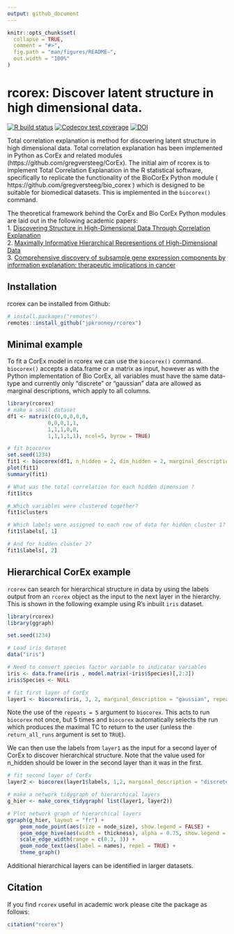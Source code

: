 ```yaml
---
output: github_document
---
```


<!-- README.md is generated from README.Rmd. Please edit that file -->

```r
knitr::opts_chunk$set(
  collapse = TRUE,
  comment = "#>",
  fig.path = "man/figures/README-",
  out.width = "100%"
)
```

# rcorex: Discover latent structure in high dimensional data.

<!-- badges: start -->
[![R build status](https://github.com/jpkrooney/rcorex/workflows/R-CMD-check/badge.svg)](https://github.com/jpkrooney/rcorex/actions)
[![Codecov test coverage](https://codecov.io/gh/jpkrooney/rcorex/branch/master/graph/badge.svg)](https://codecov.io/gh/jpkrooney/rcorex?branch=master)
[![DOI](https://zenodo.org/badge/326518526.svg)](https://zenodo.org/badge/latestdoi/326518526)
<!-- badges: end -->


Total correlation explanation is method for discovering latent structure in high dimensional data. Total correlation explanation has been implemented in Python as CorEx and related modules (https://github.com/gregversteeg/CorEx). The initial aim of rcorex is to implement Total Correlation Explanation in the R statistical software, specifically to replicate the functionality of the BioCorEx Python module ( https://github.com/gregversteeg/bio_corex ) which is designed to  be suitable for biomedical datasets. This is implemented in the `biocorex()` command.

The theoretical framework behind the CorEx and Bio CorEx Python modules are laid out in the following academic papers:  
1. [Discovering Structure in High-Dimensional Data Through Correlation Explanation](http://arxiv.org/abs/1406.1222)  
2. [Maximally Informative Hierarchical Representions of High-Dimensional Data](https://arxiv.org/abs/1410.7404)  
3. [Comprehensive discovery of subsample gene expression components by information explanation: therapeutic implications in cancer](https://bmcmedgenomics.biomedcentral.com/articles/10.1186/s12920-017-0245-6)  


## Installation
rcorex can be installed from Github:  

```r
# install.packages("remotes")
remotes::install_github("jpkrooney/rcorex")
```


## Minimal example
To fit a CorEx model in rcorex we can use the `biocorex()` command. `biocorex()` accepts a data.frame or a matrix as input, however as with the Python implementation of Bio CorEx, all variables must have the same data-type and currently only "discrete" or "gaussian" data are allowed as marginal descriptions, which apply to all columns.

```r
library(rcorex)
# make a small dataset
df1 <- matrix(c(0,0,0,0,0,
             0,0,0,1,1,
             1,1,1,0,0,
             1,1,1,1,1), ncol=5, byrow = TRUE)

# fit biocorex
set.seed(1234)
fit1 <- biocorex(df1, n_hidden = 2, dim_hidden = 2, marginal_description = "discrete", logpx_method = "pycorex")
plot(fit1)
summary(fit1)

# What was the total correlation for each hidden dimension ?
fit1$tcs

# Which variables were clustered together?
fit1$clusters

# Which labels were assigned to each row of data for hidden cluster 1?
fit1$labels[, 1]

# And for hidden cluster 2?
fit1$labels[, 2]
```


## Hierarchical CorEx example
`rcorex` can search for hierarchical structure in data by using the labels output from an `rcorex` object as the input to the next layer in the hierarchy. This is shown in the following example using R's inbuilt `iris` dataset.

```r
library(rcorex)
library(ggraph)

set.seed(1234)

# Load iris dataset
data("iris")

# Need to convert species factor variable to indicator variables
iris <- data.frame(iris , model.matrix(~iris$Species)[,2:3])
iris$Species <- NULL

# fit first layer of CorEx 
layer1 <- biocorex(iris, 3, 2, marginal_description = "gaussian", repeats = 5, logpx_method = "pycorex")

```

Note the use of the `repeats = 5` argument to `biocorex`. This acts to run `biocorex` not once, but 5 times and `biocorex` automatically selects the run which produces the maximal TC to return to the user (unless the `return_all_runs` argument is set to `TRUE`).

We can then use the labels from `layer1` as the input for a second layer of CorEx to discover hierarchical structure. Note that the value used for n_hidden should be lower in the second layer than it was in the first.

```r

# fit second layer of CorEx
layer2 <- biocorex(layer1$labels, 1,2, marginal_description = "discrete", repeats = 5, logpx_method = "pycorex")

# make a network tidygraph of hierarchical layers
g_hier <- make_corex_tidygraph( list(layer1, layer2))

# Plot network graph of hierarchical layers
ggraph(g_hier, layout = "fr") +
    geom_node_point(aes(size = node_size), show.legend = FALSE) +
    geom_edge_hive(aes(width = thickness), alpha = 0.75, show.legend = FALSE) +
    scale_edge_width(range = c(0.3, 3)) +
    geom_node_text(aes(label = names), repel = TRUE) +
    theme_graph()

```

Additional hierarchical layers can be identified in larger datasets. 


## Citation
If you find `rcorex` useful in academic work please cite the package as follows:
```r
citation("rcorex")
```



